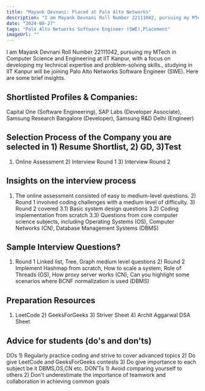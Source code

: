 ```yaml
---
title: "Mayank Devnani: Placed at Palo Alto Networks"
description: "I am Mayank Devnani Roll Number 22111042, pursuing my MTech in Computer Science and Engineering at IIT Kanpur, with a focus on developing my technical expertise and problem-solving skills.: Palo Alto Networks Software Engineer (SWE)"
date: "2024-08-27"
tags: "Palo Alto Networks Software Engineer (SWE),Placement"
imageUrl: ""
---
```


I am Mayank Devnani Roll Number 22111042, pursuing my MTech in Computer Science and Engineering at IIT Kanpur, with a focus on developing my technical expertise and problem-solving skills., studying in IIT Kanpur will be joining Palo Alto Networks Software Engineer (SWE). Here are some brief insights. 

## Shortlisted Profiles & Companies:
Capital One (Software Engineering), SAP Labs (Developer Associate), Samsung Research Bangalore (Developer), Samsung R&D Delhi (Engineer)

## Selection Process of the Company you are selected in 1) Resume Shortlist, 2) GD, 3)Test
1) Online Assessment 2) Interview Round 1 3) Interview Round 2

##  Insights on the interview process
1) The online assessment consisted of easy to medium-level questions. 2) Round 1 involved coding challenges with a medium level of difficulty. 3) Round 2 covered 3.1) Basic system design questions 3.2) Coding implementation from scratch 3.3) Questions from core computer science subjects, including Operating Systems (OS), Computer Networks (CN), Database Management Systems (DBMS)

## Sample Interview Questions? 
1) Round 1  Linked list, Tree, Graph medium level questions 2) Round 2  Implement Hashmap from scratch, How to scale a system, Role of Threads (OS), How proxy server works (CN), Can you highlight some scenarios where BCNF normalization is used (DBMS)

## Preparation Resources
1) LeetCode 2) GeeksForGeeks 3) Striver Sheet 4) Archit Aggarwal DSA Sheet

## Advice for students (do's and don'ts)
DOs  1) Regularly practice coding and strive to cover advanced topics 2) Do give LeetCode and GeeksForGeeks contests 3) Do give importance to each subject be it DBMS,OS,CN etc. DON’Ts  1) Avoid comparing yourself to others 2) Don't underestimate the importance of teamwork and collaboration in achieving common goals

